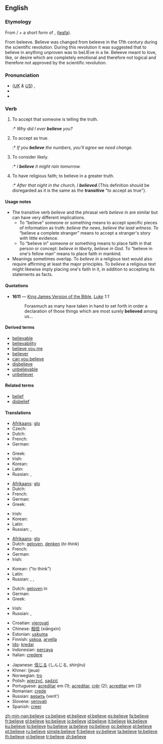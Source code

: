 ==English==

{{rank|kind|form|hundred|280|believe|white|means|thus}}

===Etymology===
From {{term|be-}}/{{term|ge-}} + a short form of {{etyl|ang}} {{term|gelyfan|ġelȳfan}}, ([[leafa]]).

From beleeve.  Believe was changed from beleeve in the 17th century during the scientific revolution.  During this revolution it was suggested that to believe in anything unproven was to beLIEve in a lie. Beleeve meant to love, like, or desire which are completely emotional and therefore not logical and therefore not approved by the scientific revolution.

===Pronunciation===
* (''[[Received Pronunciation|UK]] & [[General American|US]]'') {{IPA|/bɪˈliːv/|/bəˈliːv/}}, {{SAMPA|/bI"li:v/|/b@"li:v/}}
* {{audio|en-us-believe.ogg|Audio (US)}}
* {{hyphenation|be|lieve}}

===Verb===
{{en-verb|believ|ing}}

# {{transitive}} To accept that someone is telling the truth.
#:* ''Why did I ever '''believe''' you?''
# {{transitive}} To accept as true.
#:* ''If you '''believe''' the numbers, you'll agree we need change.''
# {{transitive}} To consider likely.
#:* ''I '''believe''' it might rain tomorrow.''
# {{intransitive}} To have religious faith; to believe in a greater truth.
#:* ''After that night in the church, I '''believed'''.''{This definition should be disregarded as it is the same as the '''transitive''' "to accept as true"}.

====Usage notes====
* The transitive verb ''believe'' and the phrasal verb ''believe in'' are similar but can have very different implications.
** To “believe” someone or something means to accept specific pieces of information as truth: ''believe the news'', ''believe the lead witness''. To “believe a complete stranger” means to accept a stranger's story with little evidence.
** To “believe in” someone or something means to place faith in that person or concept: ''believe in liberty'', ''believe in God''. To “believe in one's fellow man” means to place faith in mankind.
* Meanings sometimes overlap. To ''believe in'' a religious text would also require affirming at least the major principles. To ''believe'' a religious text might likewise imply placing one's faith in it, in addition to accepting its statements as facts.

====Quotations====
* '''1611''' — [[w:King James Version of the Bible|King James Version of the Bible]], ''[[s:Bible (King James)/Luke|Luke]] 1:1''
*: Forasmuch as many have taken in hand to set forth in order a declaration of those things which are most surely '''believed''' among us...

====Derived terms====
* [[believable]]
* [[believability]]
* [[believe you me]]
* [[believer]]
* [[can you believe]]
* [[disbelieve]]
* [[unbelievable]]
* [[unbeliever]]

====Related terms====
* [[belief]]
* [[disbelief]]

====Translations====
{{trans-top|to accept that someone is telling the truth (object: person)}}
* [[Afrikaans]]: [[glo]]
* Czech: {{t+|cs|věřit}}
* Dutch: {{t+|nl|geloven}}
* French: {{t+|fr|croire}}
* German: {{t+|de|glauben}}
{{trans-mid}}
* Greek: {{t+|el|πιστεύω|tr=pistévo|sc=Grek}}
* Irish: {{t-|ga|creid|xs=Irish}}
* Korean: {{t+|ko|믿다|sc=Hang}}
* Latin: {{t+|la|credo|alt=crēdō}}
* Russian: {{t+|ru|верить|tr=v'érit'|sc=Cyrl}} {{impf}}, {{t|ru|поверить|tr=pov'érit'|sc=Cyrl}} {{pf}}
{{trans-bottom}}

{{trans-top|to accept as true}}
* [[Afrikaans]]: [[glo]]
* Dutch: {{t+|nl|geloven}}
* French: {{t+|fr|croire}}
* German: {{t+|de|glauben}}
* Greek: {{t+|el|πιστεύω|tr=pistévo|sc=Grek}}
{{trans-mid}}
* Irish: {{t-|ga|creid|xs=Irish}}
* Korean: {{t+|ko|믿다|sc=Hang}}
* Latin: {{t+|la|credo|alt=crēdō}}
* Russian: {{t+|ru|верить|tr=v'érit'|sc=Cyrl}} {{impf}}, {{t|ru|поверить|tr=pov'érit'|sc=Cyrl}} {{pf}}
{{trans-bottom}}

{{trans-top|to consider likely}}
* [[Afrikaans]]: [[glo]]
* Dutch: [[geloven]], [[denken]] (''to think'')
* French: {{t+|fr|croire}}
* German: {{t+|de|glauben}}
* Irish: {{t-|ga|creid|xs=Irish}}
{{trans-mid}}
* Korean: {{t+|ko|생각하다|sc=Hang}} ("to think")
* Latin: {{t+|la|credo|alt=crēdō}}
* Russian: {{t+|ru|полагать|tr=polagát'|sc=Cyrl}}, {{t+|ru|считать|tr=š'itát'|sc=Cyrl}}, {{t+|ru|думать|tr=dúmat'|sc=Cyrl}}
{{trans-bottom}}

{{trans-top|to have religious faith; to believe in a greater truth}}
* Dutch: [[geloven]] in
* German: {{t+|de|glauben}}
* Greek: {{t+|el|πιστεύω|tr=pistévo|sc=Grek}}
{{trans-mid}}
* Irish: {{t-|ga|creid|xs=Irish}}
* Russian: {{t+|ru|верить|tr=v'érit'|sc=Cyrl}} {{impf}}, {{t|ru|поверить|tr=pov'érit'|sc=Cyrl}} {{pf}}
{{trans-bottom}}

{{checktrans-top}}
* Croatian: [[vjerovati]]
* Chinese: [[相信]] (xiāngxìn)
* Estonian: [[uskuma]]
* Finnish: [[uskoa]], [[arvella]]
* [[Ido]]: [[kredar]]
* Indonesian: [[percaya]]
* Italian: [[credere]]
{{trans-mid}}
* Japanese: [[信じる]] (しんじる, shinjiru)
* Khmer: {{Khmr|[[ជឿ]]}} (jeuə)
* Norwegian: [[tro]]
* Polish: [[wierzyć]], [[sądzić]]
* Portuguese: [[acreditar]] em (1); [[acreditar]], [[crêr]] (2); [[acreditar]] em (3)
* Romanian: [[crede]]
* Russian: [[верить]] (verit’)
* Slovene: [[verovati]]
* Spanish: [[creer]]
{{trans-bottom}}

[[zh-min-nan:believe]]
[[cs:believe]]
[[et:believe]]
[[el:believe]]
[[es:believe]]
[[fa:believe]]
[[fr:believe]]
[[gl:believe]]
[[ko:believe]]
[[io:believe]]
[[id:believe]]
[[it:believe]]
[[kk:believe]]
[[ku:believe]]
[[lo:believe]]
[[hu:believe]]
[[ja:believe]]
[[no:believe]]
[[oc:believe]]
[[pl:believe]]
[[pt:believe]]
[[ru:believe]]
[[simple:believe]]
[[fi:believe]]
[[sv:believe]]
[[ta:believe]]
[[te:believe]]
[[th:believe]]
[[vi:believe]]
[[tr:believe]]
[[zh:believe]]